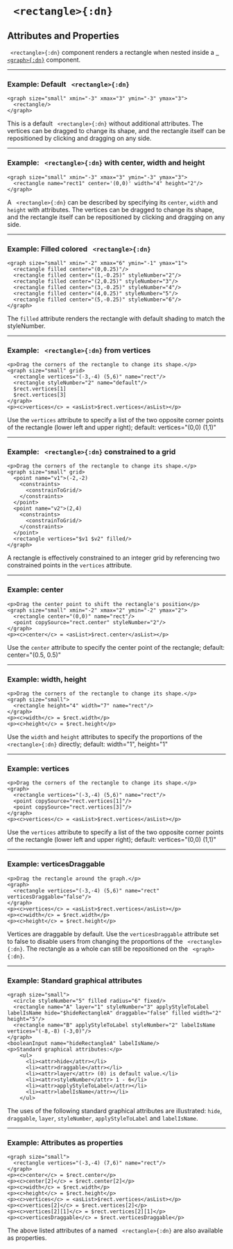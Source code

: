 

# ` <rectangle>{:dn}`

## Attributes and Properties 
 <AttrDisplay name='rectangle'/> 
 <PropDisplay name='rectangle'/>




` <rectangle>{:dn}` component renders a rectangle when nested inside a [` <graph>{:dn}`](graph.mdx) component.


---

### Example: Default ` <rectangle>{:dn}`


```doenet-editor-horiz
<graph size="small" xmin="-3" xmax="3" ymin="-3" ymax="3">
  <rectangle/>
</graph>
```



This is a default ` <rectangle>{:dn}` without additional attributes. The vertices can be dragged to change its shape, and the rectangle itself can be repositioned by clicking and dragging on any side.



---

### Example: ` <rectangle>{:dn}` with center, width and height


```doenet-editor-horiz
<graph size="small" xmin="-3" xmax="3" ymin="-3" ymax="3">
  <rectangle name="rect1" center='(0,0)' width="4" height="2"/>
</graph>
```



A ` <rectangle>{:dn}` can be described by specifying its `center`, `width` and `height` with attributes. The vertices can be dragged to change its shape, and the rectangle itself can be repositioned by clicking and dragging on any side.



---

### Example: Filled colored ` <rectangle>{:dn}`


```doenet-editor-horiz
<graph size="small" xmin="-2" xmax="6" ymin="-1" ymax="1">
  <rectangle filled center="(0,0.25)"/>
  <rectangle filled center="(1,-0.25)" styleNumber="2"/>
  <rectangle filled center="(2,0.25)" styleNumber="3"/>
  <rectangle filled center="(3,-0.25)" styleNumber="4"/>
  <rectangle filled center="(4,0.25)" styleNumber="5"/>
  <rectangle filled center="(5,-0.25)" styleNumber="6"/>
</graph>      
```



The `filled` attribute renders the rectangle with default shading to match the styleNumber.



---

### Example: ` <rectangle>{:dn}` from vertices


```doenet-editor-horiz
<p>Drag the corners of the rectangle to change its shape.</p>
<graph size="small" grid>
  <rectangle vertices="(-3,-4) (5,6)" name="rect"/>
  <rectangle styleNumber="2" name="default"/>
  $rect.vertices[1]
  $rect.vertices[3]
</graph>      
<p><c>vertices</c> = <asList>$rect.vertices</asList></p>
```



Use the `vertices` attribute to specify a list of the two opposite corner points of the rectangle (lower left and upper right); default: vertices="(0,0) (1,1)"



---

### Example: ` <rectangle>{:dn}` constrained to a grid


```doenet-editor-horiz
<p>Drag the corners of the rectangle to change its shape.</p>
<graph size="small" grid>
  <point name="v1">(-2,-2)
    <constraints>
      <constrainToGrid/>
    </constraints>
  </point>
  <point name="v2">(2,4)
    <constraints>
      <constrainToGrid/>
    </constraints>
  </point>
  <rectangle vertices="$v1 $v2" filled/>
</graph>
```



A rectangle is effectively constrained to an integer grid by referencing two constrained points in the `vertices` attribute.



---

### Example: center


```doenet-editor-horiz
<p>Drag the center point to shift the rectangle's position</p>
<graph size="small" xmin="-2" xmax="2" ymin="-2" ymax="2">
  <rectangle center="(0,0)" name="rect"/>
  <point copySource="rect.center" styleNumber="2"/>
</graph>
<p><c>center</c> = <asList>$rect.center</asList></p>
```



Use the `center` attribute to specify the center point of the rectangle; default: center="(0.5, 0.5)"



---

### Example: width, height


```doenet-editor-horiz
<p>Drag the corners of the rectangle to change its shape.</p>
<graph size="small">
  <rectangle height="4" width="7" name="rect"/>
</graph>
<p><c>width</c> = $rect.width</p>
<p><c>height</c> = $rect.height</p>
```



Use the `width` and `height` attributes to specify the proportions of the ` <rectangle>{:dn}` directly; default: width="1", height="1"



---

### Example: vertices


```doenet-editor-horiz
<p>Drag the corners of the rectangle to change its shape.</p>
<graph>
  <rectangle vertices="(-3,-4) (5,6)" name="rect"/>
  <point copySource="rect.vertices[1]"/>
  <point copySource="rect.vertices[3]"/>
</graph>
<p><c>vertices</c> = <asList>$rect.vertices</asList></p>
```



Use the `vertices` attribute to specify a list of the two opposite corner points of the rectangle (lower left and upper right); default: vertices="(0,0) (1,1)"



---

### Example: verticesDraggable


```doenet-editor-horiz
<p>Drag the rectangle around the graph.</p>
<graph>
  <rectangle vertices="(-3,-4) (5,6)" name="rect" verticesDraggable="false"/>
</graph>
<p><c>vertices</c> = <asList>$rect.vertices</asList></p>
<p><c>width</c> = $rect.width</p>
<p><c>height</c> = $rect.height</p>
```



Vertices are draggable by default. Use the `verticesDraggable` attribute set to false to disable users from changing the proportions of the ` <rectangle>{:dn}`. The rectangle as a whole can still be repositioned on the ` <graph>{:dn}`.



---

### Example: Standard graphical attributes


```doenet-editor-horiz
<graph size="small">
  <circle styleNumber="5" filled radius="6" fixed/>
  <rectangle name="A" layer="1" styleNumber="3" applyStyleToLabel labelIsName hide="$hideRectangleA" draggable="false" filled width="2" height="5"/>
  <rectangle name="B" applyStyleToLabel styleNumber="2" labelIsName vertices="(-8,-8) (-3,0)"/>
</graph>
<booleanInput name="hideRectangleA" labelIsName/>
<p>Standard graphical attributes:</p>
    <ul>
      <li><attr>hide</attr></li>
      <li><attr>draggable</attr></li>
      <li><attr>layer</attr> (0) is default value.</li>
      <li><attr>styleNumber</attr> 1 - 6</li>
      <li><attr>applyStyleToLabel</attr></li>
      <li><attr>labelIsName</attr></li>
    </ul>
```



The uses of the following standard graphical attributes are illustrated: `hide`, `draggable`, `layer`, `styleNumber`, `applyStyleToLabel` and `labelIsName`.



---

### Example: Attributes as properties


```doenet-editor-horiz
<graph size="small">
  <rectangle vertices="(-3,-4) (7,6)" name="rect"/>
</graph>
<p><c>center</c> = $rect.center</p>
<p><c>center[2]</c> = $rect.center[2]</p>
<p><c>width</c> = $rect.width</p>
<p><c>height</c> = $rect.height</p>
<p><c>vertices</c> = <asList>$rect.vertices</asList></p>
<p><c>vertices[2]</c> = $rect.vertices[2]</p>
<p><c>vertices[2][1]</c> = $rect.vertices[2][1]</p>
<p><c>verticesDraggable</c> = $rect.verticesDraggable</p>
```



The above listed attributes of a named ` <rectangle>{:dn}` are also available as properties.

